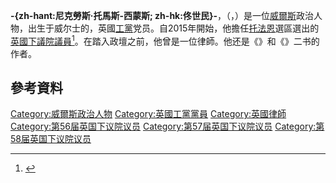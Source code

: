 {{Expand English|date=2018年11月}}
{{noteTA
|G1=PoliticiansUK
|G2=UKPlaces
}}
{{Infobox officeholder
| honorific-prefix    = [[非常尊敬的|非常尊敬的]]
| name                = 尼克·托馬斯-西蒙斯<br><small>The Rt Hon. Nick Thomas-Symonds</small>
| honorific-suffix    = {{post-nominals|country=GBR|FRHistS|MP|size=100%}}
| image               = Official portrait of Nick Thomas-Symonds crop 2.jpg
| caption             = 攝於2017年
| office1             = [[內政大臣_(英國)|影子內政大臣]]
| leader1             = [[凱爾·斯塔摩|凱爾·斯塔摩]]
| term_start1         = 2020年4月5日
| predecessor1        = [[黛安娜·艾勃特|黛安娜·艾勃特]]
| successor1          = 
| office2             = [[安全事務國務大臣|影子安全事務國務大臣]]
| leader2             = [[傑瑞米·柯賓|傑瑞米·柯賓]]
| term_start2         = 2017年7月5日
| term_end2           = 2020年4月5日
| predecessor2        = 職位創立
| successor2          = [[康納·麥克金|康納·麥克金]]
| office3             = [[英格蘭及威爾斯副檢察長|影子英格蘭及威爾斯副檢察長]]
| leader3             = [[傑瑞米·柯賓|傑瑞米·柯賓]]
| term_start3         = 2016年10月9日
| term_end3           = 2020年4月5日
| predecessor3        = {{le|喬·史蒂文斯|Jo Stevens}}
| successor3          = {{le|埃莉·里維斯|Ellie Reeves}}
<!--| office4             = [[Department_for_Work_and_Pensions|Shadow Minister of State for Employment]]
| leader4             = [[Jeremy_Corbyn|Jeremy Corbyn]]
| term_start4         = 11 January 2016
| term_end4           = 27 June 2016
| predecessor4        = [[Emily_Thornberry|Emily Thornberry]]
| successor4          = [[Margaret_Greenwood|Margaret Greenwood]]
| office5             = [[Department_for_Work_and_Pensions|Shadow Minister of State for Pensions]]
| leader5             = [[Jeremy_Corbyn|Jeremy Corbyn]]
| term_start5         = 17 September 2015
| term_end5           = 11 January 2016
| predecessor5        = [[Gregg_McClymont|Gregg McClymont]]
| successor5          = [[Angela_Rayner|Angela Rayner]]
-->
| office6             = [[國會議員_(英國)|英國國會議員]]<br/>[[英国下议院|下議院]][[托法恩_(英國國會選區)|托法恩選區]]
| predecessor6        = [[馬偉輝|馬偉輝]]
| majority6           = 3,742 (10.0%)
| term_start6         = 2015年5月7日
| term_end6           = 
| birth_date          = {{birth date and age|1980|5|26}}
| birth_place         = {{WAL}}[[布莱纳文|布莱纳文]]
| death_date          = 
| death_place         = 
| nationality         = {{GBR}}

| party               = [[工黨_(英國)|工黨]]
| spouse              = 麗貝卡·納爾遜<br><small>{{lang|en|Rebecca Nelson}}</small>
| alma_mater          = [[牛津大學聖艾德蒙學堂|牛津大學聖艾德蒙學堂]]
}}


'''-{zh-hant:尼克勞斯·托馬斯-西蒙斯; zh-hk:佟世民}-'''，{{post-nominals|country=GBR|FRHistS}}（{{lang-en|Nicklaus Thomas-Symonds}}，{{bd|1980年|5月26日}}）是一位[[威爾斯|威爾斯]]政治人物，出生于威尔士的{{le|格里菲斯镇|Griffithstown}}，英國[[工黨_(英國)|工黨]]党员。自2015年開始，他擔任[[托法恩_(英國國會選區)|托法恩]]選區選出的[[英國下議院|英國下議院]][[議員|議員]]<ref>{{cite web|url=http://www.bbc.co.uk/news/politics/constituencies/W07000053|title=Torfaen|work=bbc.co.uk|accessdate=2016-03-06|archive-date=2016-04-08|archive-url=https://web.archive.org/web/20160408032639/http://www.bbc.co.uk/news/politics/constituencies/W07000053|dead-url=no}}</ref>。在踏入政壇之前，他曾是一位律師。他还是《{{lang|en|Attlee: A Life in Politics}}》和《{{lang|en|Nye: The Political Life of Aneurin Bevan}}》二书的作者。

==參考資料==
{{Reflist}}
{{normdaten}}
{{DEFAULTSORT:Thomas-Symonds, Nick}}
[[Category:威爾斯政治人物|Category:威爾斯政治人物]]
[[Category:英國工黨黨員|Category:英國工黨黨員]]
[[Category:英國律師|Category:英國律師]]
[[Category:第56届英国下议院议员|Category:第56届英国下议院议员]]
[[Category:第57届英国下议院议员|Category:第57届英国下议院议员]]
[[Category:第58届英国下议院议员|Category:第58届英国下议院议员]]